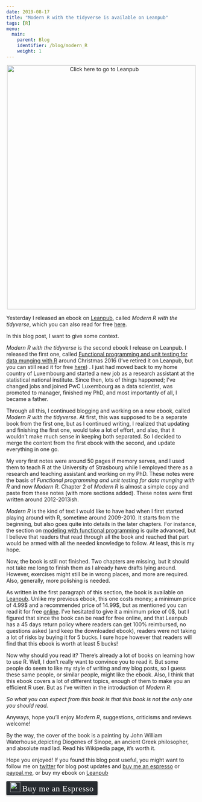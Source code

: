 ```yaml
---
date: 2019-08-17
title: "Modern R with the tidyverse is available on Leanpub"
tags: [R]
menu:
  main:
    parent: Blog
    identifier: /blog/modern_R
    weight: 1
---
```


<div style="text-align:center;">
  <a href="https://leanpub.com/modern_tidyverse">
    <img src="/img/cover_modern.png" title = "Click here to go to Leanpub" width="500" height="647"></a>
</div>

Yesterday I released an ebook on [Leanpub](https://leanpub.com/modern_tidyverse), 
called *Modern R with the tidyverse*, which you can also
read for free [here](https://b-rodrigues.github.io/modern_R/). 

In this blog post, I want to give some context.

*Modern R with the tidyverse* is the second ebook I release on Leanpub. I released the first one, called
[Functional programming and unit testing for data munging with R](https://leanpub.com/fput) around
Christmas 2016 (I've retired it on Leanpub, but you can still read it for free 
[here](https://b-rodrigues.github.io/fput/)) . I just had moved back to my home country of 
Luxembourg and started a new job as a research assistant at the statistical national institute. 
Since then, lots of things happened; I've changed jobs and joined PwC Luxembourg as a data scientist,
was promoted to manager, finished my PhD, and most importantly of all, I became a father.

Through all this, I continued blogging and working on a new ebook, called *Modern R with the tidyverse*.
At first, this was supposed to be a separate book from the first one, but as I continued writing,
I realized that updating and finishing the first one, would take a lot of effort, and also, that
it wouldn't make much sense in keeping both separated. So I decided to merge the content from the 
first ebook with the second, and update everything in one go.

My very first notes were around 50 pages if memory serves, and I used them to teach R at the 
University of Strasbourg while I employed there as a research and teaching assistant and working
on my PhD. These notes were the basis of *Functional programming and unit testing for data munging with R*
and now *Modern R*. Chapter 2 of *Modern R* is almost a simple copy and paste from these notes 
(with more sections added). These notes were first written around 2012-2013ish.

*Modern R* is the kind of text I would like to have had when I first started playing around with R,
sometime around 2009-2010. It starts from the beginning, but also goes quite into details in the 
later chapters. For instance, the section on 
[modeling with functional programming](https://b-rodrigues.github.io/modern_R/functional-programming.html#modeling-with-functional-programming) 
is quite advanced, but I believe that readers that read through all the book and reached that part
would be armed with all the needed knowledge to follow. At least, this is my hope.

Now, the book is still not finished. Two chapters are missing, but it should not take me long to
finish them as I already have drafts lying around. However, exercises might still be in wrong
places, and more are required. Also, generally, more polishing is needed.

As written in the first paragraph of this section, the book is available on 
[Leanpub](https://leanpub.com/modern_tidyverse). Unlike my previous ebook, this one costs money;
a minimum price of 4.99\$ and a recommended price of 14.99\$, but as mentioned you can read it for
free [online](https://b-rodrigues.github.io/modern_R/). I've hesitated to give it a minimum price of
0\$, but I figured that since the book can be read for free online, and that Leanpub has a 45 days
return policy where readers can get 100% reimbursed, no questions asked (and keep the downloaded
ebook), readers were not taking a lot of risks by buying it for 5 bucks. I sure hope however that
readers will find that this ebook is worth at least 5 bucks!

Now why should you read it? There's already a lot of books on learning how to use R. Well, I don't
really want to convince you to read it. But some people do seem to like my style of writing and my
blog posts, so I guess these same people, or similar people, might like the ebook. Also, I think
that this ebook covers a lot of different topics, enough of them to make you an efficient R user.
But as I've written in the introduction of *Modern R*: 

*So what you can expect from this book is that this book is not the only one you should read.*

Anyways, hope you'll enjoy *Modern R*, suggestions, criticisms and reviews welcome!

By the way, the cover of the book is a painting by John William Waterhouse,depicting Diogenes of Sinope,
an ancient Greek philosopher, and absolute mad lad. Read his Wikipedia page, it's worth it.

Hope you enjoyed! If you found this blog post useful, you might want to follow 
me on [twitter](https://www.twitter.com/brodriguesco) for blog post updates and 
[buy me an espresso](https://www.buymeacoffee.com/brodriguesco) or [paypal.me](https://www.paypal.me/brodriguesco), or buy my ebook on [Leanpub](https://leanpub.com/modern_tidyverse)

<style>.bmc-button img{width: 27px !important;margin-bottom: 1px !important;box-shadow: none !important;border: none !important;vertical-align: middle !important;}.bmc-button{line-height: 36px !important;height:37px !important;text-decoration: none !important;display:inline-flex !important;color:#ffffff !important;background-color:#272b30 !important;border-radius: 3px !important;border: 1px solid transparent !important;padding: 1px 9px !important;font-size: 22px !important;letter-spacing:0.6px !important;box-shadow: 0px 1px 2px rgba(190, 190, 190, 0.5) !important;-webkit-box-shadow: 0px 1px 2px 2px rgba(190, 190, 190, 0.5) !important;margin: 0 auto !important;font-family:'Cookie', cursive !important;-webkit-box-sizing: border-box !important;box-sizing: border-box !important;-o-transition: 0.3s all linear !important;-webkit-transition: 0.3s all linear !important;-moz-transition: 0.3s all linear !important;-ms-transition: 0.3s all linear !important;transition: 0.3s all linear !important;}.bmc-button:hover, .bmc-button:active, .bmc-button:focus {-webkit-box-shadow: 0px 1px 2px 2px rgba(190, 190, 190, 0.5) !important;text-decoration: none !important;box-shadow: 0px 1px 2px 2px rgba(190, 190, 190, 0.5) !important;opacity: 0.85 !important;color:#82518c !important;}</style><link href="https://fonts.googleapis.com/css?family=Cookie" rel="stylesheet"><a class="bmc-button" target="_blank" href="https://www.buymeacoffee.com/brodriguesco"><img src="https://www.buymeacoffee.com/assets/img/BMC-btn-logo.svg" alt="Buy me an Espresso"><span style="margin-left:5px">Buy me an Espresso</span></a>

